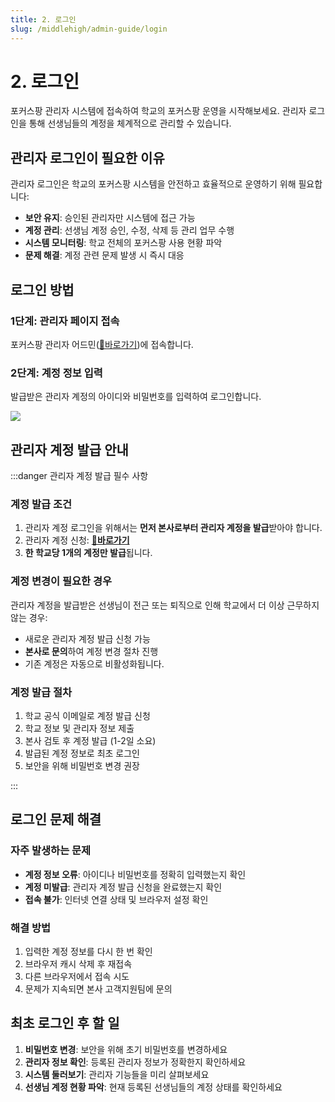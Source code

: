 ```yaml
---
title: 2. 로그인
slug: /middlehigh/admin-guide/login
---
```



# 2. 로그인

포커스팡 관리자 시스템에 접속하여 학교의 포커스팡 운영을 시작해보세요. 관리자 로그인을 통해 선생님들의 계정을 체계적으로 관리할 수 있습니다.

## 관리자 로그인이 필요한 이유

관리자 로그인은 학교의 포커스팡 시스템을 안전하고 효율적으로 운영하기 위해 필요합니다:

- **보안 유지**: 승인된 관리자만 시스템에 접근 가능
- **계정 관리**: 선생님 계정 승인, 수정, 삭제 등 관리 업무 수행
- **시스템 모니터링**: 학교 전체의 포커스팡 사용 현황 파악
- **문제 해결**: 계정 관련 문제 발생 시 즉시 대응

## 로그인 방법

### 1단계: 관리자 페이지 접속

포커스팡 관리자 어드민([🔗바로가기](http://admin.focuspang.com))에 접속합니다.

### 2단계: 계정 정보 입력

발급받은 관리자 계정의 아이디와 비밀번호를 입력하여 로그인합니다.

<Image src="/img/kr/elementary/admin/02-01.jpg" size="lg" />

## 관리자 계정 발급 안내

:::danger 관리자 계정 발급 필수 사항

### 계정 발급 조건

1. 관리자 계정 로그인을 위해서는 **먼저 본사로부터 관리자 계정을 발급**받아야 합니다.
2. 관리자 계정 신청: **[🔗바로가기](https://focuspang.com/school.html)**
3. **한 학교당 1개의 계정만 발급**됩니다.

### 계정 변경이 필요한 경우

관리자 계정을 발급받은 선생님이 전근 또는 퇴직으로 인해 학교에서 더 이상 근무하지 않는 경우:

- 새로운 관리자 계정 발급 신청 가능
- **본사로 문의**하여 계정 변경 절차 진행
- 기존 계정은 자동으로 비활성화됩니다.

### 계정 발급 절차

1. 학교 공식 이메일로 계정 발급 신청
2. 학교 정보 및 관리자 정보 제출
3. 본사 검토 후 계정 발급 (1-2일 소요)
4. 발급된 계정 정보로 최초 로그인
5. 보안을 위해 비밀번호 변경 권장

:::

## 로그인 문제 해결

### 자주 발생하는 문제

- **계정 정보 오류**: 아이디나 비밀번호를 정확히 입력했는지 확인
- **계정 미발급**: 관리자 계정 발급 신청을 완료했는지 확인
- **접속 불가**: 인터넷 연결 상태 및 브라우저 설정 확인

### 해결 방법

1. 입력한 계정 정보를 다시 한 번 확인
2. 브라우저 캐시 삭제 후 재접속
3. 다른 브라우저에서 접속 시도
4. 문제가 지속되면 본사 고객지원팀에 문의

## 최초 로그인 후 할 일

1. **비밀번호 변경**: 보안을 위해 초기 비밀번호를 변경하세요
2. **관리자 정보 확인**: 등록된 관리자 정보가 정확한지 확인하세요
3. **시스템 둘러보기**: 관리자 기능들을 미리 살펴보세요
4. **선생님 계정 현황 파악**: 현재 등록된 선생님들의 계정 상태를 확인하세요
